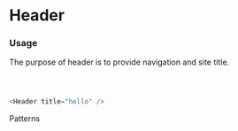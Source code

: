 <!-- // import { Link } from "gatsby";

// import Layout from "./layout";
// import Header from "./header";
// import SEO from "./seo";
// import { LiveProvider, LiveEditor, LiveError, LivePreview } from "react-live";

// <SEO title="Home" keywords={["gatsby", "application", "react"]} /> -->


# Header

### Usage

The purpose of header is to provide navigation and site title.

<div style={{ maxWidth: "600px", marginBottom: "1.45rem" }}>
  <Header />
</div>

```js
<Header title="hello" />
```

<Link to="/patterns">Patterns</Link>

<!--
### Demo

<div style={{ maxWidth: "600px", marginBottom: "1.45rem" }}>
  <Header />
</div>

```js react-live

<Header title="hello" />
```

<LiveProvider code="<strong>Hey!</strong>">
  <LiveEditor />
  <LiveError />
  <LivePreview />
</LiveProvider> -->

